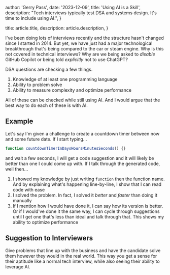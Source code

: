 
  author: 'Gerry Pass',
  date: '2023-12-09',
  title: 'Using AI is a Skill',
  description:
    "Tech interviews typically test DSA and systems design. It's time to include using AI.",
}

  title: article.title,
  description: article.description,
}


I've been doing lots of interviews recently and the structure hasn't changed since I started in 2014. But yet, we have just had a major technological breakthrough that's being compared to the car or steam engine. Why is this not covered in technical interviews? Why are we being asked to _disable_ GitHub Copilot or being told _explicitly_ not to use ChatGPT?

DSA questions are checking a few things.

1. Knowledge of at least one programming language
2. Ability to problem solve
3. Ability to measure complexity and optimize performance

All of these can be checked while still using AI. And I would argue that the best way to do each of these is with AI.

## Example

Let's say I'm given a challenge to create a countdown timer between now and some future date. If I start typing...

```ts
function countdownTimerInDaysHoursMinutesSeconds() {}
```

and wait a few seconds, I will get a code suggestion and it will likely be better than one I could come up with. If I talk through the generated code, well then...

1. I showed my knowledge by just writing `function` then the function name. And by explaining what's happening line-by-line, I show that I can read code with ease
2. I solved the problem. In fact, I solved it _better_ and _faster_ than doing it manually
3. If I mention how I would have done it, I can say how its version is better. Or if I would've done it the same way, I can cycle through suggestions until I get one that's less than ideal and talk through that. This shows my ability to optimize performance

## Suggestion to Interviewers

Give problems that line up with the business and have the candidate solve them however they would in the real world. This way you get a sense for their aptitude like a normal tech interview, while also seeing their ability to leverage AI.
